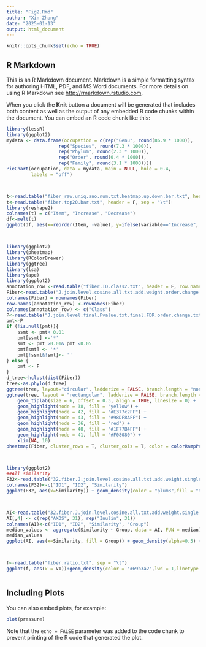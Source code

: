 ---
title: "Fig2.Rmd"
author: "Xin Zhang"
date: "2025-01-13"
output: html_document
---

```{r setup, include=FALSE}
knitr::opts_chunk$set(echo = TRUE)
```

## R Markdown

This is an R Markdown document. Markdown is a simple formatting syntax for authoring HTML, PDF, and MS Word documents. For more details on using R Markdown see <http://rmarkdown.rstudio.com>.

When you click the **Knit** button a document will be generated that includes both content as well as the output of any embedded R code chunks within the document. You can embed an R code chunk like this:

```{r}

library(lessR)
library(ggplot2)
mydata <- data.frame(occupation = c(rep("Genu", round(86.9 * 1000)),
                   rep("Species", round(7.3 * 1000)),
                   rep("Phylum", round(2.3 * 1000)),
                   rep("Order", round(0.4 * 1000)),
                   rep("Family", round(3.1 * 1000))))
PieChart(occupation, data = mydata, main = NULL, hole = 0.4,
         labels = "off")



t<-read.table("fiber_raw.uniq.ano.num.txt.heatmap.up.down.bar.txt", header = F, sep = "\t")
t<-read.table("fiber.top20.bar.txt", header = F, sep = "\t")
library(reshape2)
colnames(t) = c("Item", "Increase", "Decrease")
df<-melt(t)
ggplot(df, aes(x=reorder(Item, -value), y=ifelse(variable=="Increase", value, -value), fill = variable))+geom_bar(stat = "identity")+coord_flip()+scale_y_continuous(labels = abs, expand = expansion(mult = c(0.1,0.1)))+ylab("Evidence count")+ xlab("Microbe_type") + theme_classic() + theme(axis.text.y = element_text(size =6),axis.title.y  = element_blank()) + ylim(-11, 50)



library(ggplot2)
library(pheatmap)
library(RColorBrewer)
library(ggtree)
library(lsa)
library(ape)
library(ggplot2)
annotation_row <-read.table("fiber.ID.class2.txt", header = F, row.names = 1,sep="\t")
Fiber<-read.table("J.join.level.cosine.all.txt.add.weight.order.change.txt", header = T, row.names = 1, sep ="\t")
colnames(Fiber) = rownames(Fiber)
row.names(annotation_row) <-rownames(Fiber)
colnames(annotation_row) <- c("Class")
P<-read.table("J.join.level.final.Pvalue.txt.final.FDR.order.change.txt", sep ="\t", header = T, row.names = 1)
pmt<-P
if (!is.null(pmt)){
    ssmt <- pmt< 0.01
    pmt[ssmt] <-'*'
    smt <- pmt >0.01& pmt <0.05
    pmt[smt] <- '*'
    pmt[!ssmt&!smt]<- ''
} else {
    pmt <- F
}
d_tree<-hclust(dist(Fiber))  
tree<-as.phylo(d_tree)
ggtree(tree, layout="circular", ladderize = FALSE, branch.length = "none") + geom_tiplab2(size=2, offset=0.1)+geom_text(aes(label=node))
ggtree(tree, layout = "rectangular", ladderize = FALSE, branch.length = "none") +
    geom_tiplab(size = 6, offset = 0.3, align = TRUE, linesize = 0) +
    geom_highlight(node = 38, fill = "yellow") +
    geom_highlight(node = 42, fill = "#E377c2FF") +
    geom_highlight(node = 43, fill = "#98DF8AFF") +
    geom_highlight(node = 36, fill = "red") +
    geom_highlight(node = 40, fill = "#1F77B4FF") +
    geom_highlight(node = 41, fill = "#F08080") +
    xlim(NA, 10)
pheatmap(Fiber, cluster_rows = T, cluster_cols = T, color = colorRampPalette(c("navy", "white", "firebrick3"))(100), fontsize = 7, annotation_row = annotation_row, annotation_col = annotation_row,  cutree_rows = 6, cutree_cols = 6, fontsize_col = 12, fontsize_row = 12, legend_labels = 10, clustering_method = "complete", show_rownames = T, display_numbers = pmt)



library(ggplot2)
##All similarity
F32<-read.table("32.fiber.J.join.level.cosine.all.txt.add.weight.single.txt", sep = "\t", header = F)
colnames(F32)<-c("ID1", "ID2", "Similarity")
ggplot(F32, aes(x=Similarity)) + geom_density(color = "plum3",fill = "thistle3", lwd = 1,linetype = 2, alpha=0.5,adjust=1.75) + xlab("Similarity")+ ylab("Density") + theme_classic() + theme(axis.text = element_text(size = 20), legend.text = element_text(size = 20), text = element_text(size = 20)) + annotate("text", x = 0.003, y = 5, label = "Median=0.003", size=7) + geom_vline(xintercept = 0.003, linetype = "dashed") 



AI<-read.table("32.fiber.J.join.level.cosine.all.txt.add.weight.single.AXOS-Inulin.txt", sep = "\t", header = F)
AI[,4] <- c(rep("AXOS", 31), rep("Inulin", 31))
colnames(AI)<-c("ID1", "ID2", "Similarity", "Group") 
median_values <- aggregate(Similarity ~ Group, data = AI, FUN = median)
median_values
ggplot(AI, aes(x=Similarity, fill = Group)) + geom_density(alpha=0.5) + xlab("Similarity")+ ylab("Density") + theme_classic() + theme(legend.position = "top", axis.text = element_text(size = 25), legend.text = element_text(size = 25), text = element_text(size = 25)) + geom_vline(xintercept = 0.03, linetype = "dashed", col = "lightcoral")  + geom_vline(xintercept = 0.06, linetype = "dashed", col = "cyan4")  + annotate("text", x= -0.2, y = 3.5, label = "Median = 0.03", size = 7, col = "lightcoral") +  annotate("text", x= 0.2, y = 3.5, label = "Median = 0.06", size = 7, col = "#20B2AA") 



f<-read.table("fiber.ratio.txt", sep = "\t")
ggplot(f, aes(x = V1))+geom_density(color = "#69b3a2",lwd = 1,linetype = 2,fill="#69b3a2",alpha=0.5,adjust=1.75)+annotate("segment",x = 1.51, xend = 1.51, y = 2, yend = 0, colour = "#66CC66", linetype="solid",size=1)+annotate("text", x = 1.51, y = 2, label = "Observed=1.51", size=5) + xlab("Ratio of coherent to incoherent")+ ylab("Probability density")+ annotate("text", x = 1.11, y = 13.5, label = "Median=1.11", size=5)+theme(axis.title.x= element_text(size = 13), axis.title.y = element_text(size = 13), panel.grid.major = element_blank(),panel.grid.minor = element_blank(), axis.text = element_text(size = 12)) + theme_classic()  +  geom_vline(xintercept = 1.11, linetype = "dashed")



```

## Including Plots

You can also embed plots, for example:

```{r pressure, echo=FALSE}
plot(pressure)
```

Note that the `echo = FALSE` parameter was added to the code chunk to prevent printing of the R code that generated the plot.
